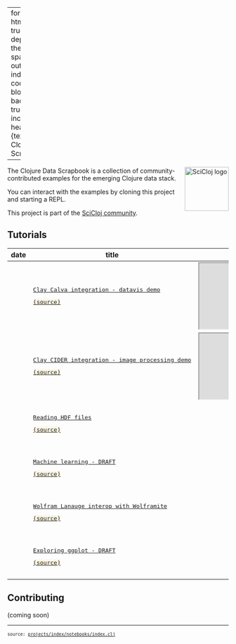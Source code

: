 
---
format:
  html: {toc: true, toc-depth: 4, theme: spacelab, output-file: index.html}
code-block-background: true
include-in-header: {text: '<link rel = "icon" href = "data:," />'}
title: Clojure Data Scrapbook

---
<style></style><style>.printedClojure .sourceCode {
  background-color: transparent;
  border-style: none;
}
</style>
<script src="index_files/md-default0.js" type="text/javascript"></script><script src="index_files/md-default1.js" type="text/javascript"></script>

```{=html}
<img align="right" alt="SciCloj logo" src="https://scicloj.github.io/sci-cloj-logo-transparent.png" width="100" />
```


The Clojure Data Scrapbook is a collection of
community-contributed examples for the emerging Clojure data stack.

You can interact with the examples by cloning this project and starting a REPL.

This project is part of the [SciCloj community](https://scicloj.github.io/docs/community/about/).

## Tutorials


```{=html}
<table class="table"><thead><tr><th>date</th><th>title</th><th>video</th><th>tags</th></tr></thead><tbody><tr><td><span data-qmd="2023-12-16"></span></td><td><div><pre><p><a href="projects/visual-tools/clay-calva-demo-20231216/index.html">Clay Calva integration - datavis demo</a></p><p><a href="https://github.com/scicloj/clojure-data-scrapbook/tree/main/projects/visual-tools/clay-calva-demo-20231216" style="background-color:#fdf6e3;">(source)</a></p></pre></div></td><td><iframe allowfullscreen="allowfullscreen" src="https://www.youtube.com/embed/X_SsjhmG5Ok"></iframe></td><td><span data-qmd="visual-tools, clay, calva, noj, datavis, hanami, tablecloth"></span></td></tr><tr><td><span data-qmd="2023-12-17"></span></td><td><div><pre><p><a href="projects/visual-tools/clay-cider-demo-20231217/index.html">Clay CIDER integration - image processing demo</a></p><p><a href="https://github.com/scicloj/clojure-data-scrapbook/tree/main/projects/visual-tools/clay-cider-demo-20231217" style="background-color:#fdf6e3;">(source)</a></p></pre></div></td><td><iframe allowfullscreen="allowfullscreen" src="https://www.youtube.com/embed/fd4kjlws6Ts"></iframe></td><td><span data-qmd="visual-tools, clay, cider, noj, image-processing, dtype-next, tensors"></span></td></tr><tr><td><span data-qmd="2023-12-31"></span></td><td><div><pre><p><a href="projects/data-formats/hdf/index.html">Reading HDF files</a></p><p><a href="https://github.com/scicloj/clojure-data-scrapbook/tree/main/projects/data-formats/hdf/" style="background-color:#fdf6e3;">(source)</a></p></pre></div></td><td><span data-qmd=""></span></td><td><span data-qmd="data-formats, hdf, dtype-next, tensors"></span></td></tr><tr><td><span data-qmd="2024-01-11"></span></td><td><div><pre><p><a href="projects/noj/ml.html">Machine learning - DRAFT</a></p><p><a href="https://github.com/scicloj/clojure-data-scrapbook/tree/main/projects/noj/notebooks/ml.clj" style="background-color:#fdf6e3;">(source)</a></p></pre></div></td><td><span data-qmd=""></span></td><td><span data-qmd="noj, ml, scicloj.ml, draft"></span></td></tr><tr><td><span data-qmd="2024-01-25"></span></td><td><div><pre><p><a href="projects/math/wolframite/index.html">Wolfram Lanauge interop with Wolframite</a></p><p><a href="https://github.com/scicloj/clojure-data-scrapbook/tree/main/projects/math/wolframite/" style="background-color:#fdf6e3;">(source)</a></p></pre></div></td><td><span data-qmd=""></span></td><td><span data-qmd="math, wolframite, interop, draft"></span></td></tr><tr><td><span data-qmd="2024-02-06"></span></td><td><div><pre><p><a href="projects/noj/ggplot.html">Exploring ggplot - DRAFT</a></p><p><a href="https://github.com/scicloj/clojure-data-scrapbook/tree/main/projects/noj/notebooks/ggplot.clj" style="background-color:#fdf6e3;">(source)</a></p></pre></div></td><td><span data-qmd=""></span></td><td><span data-qmd="noj, r, clojisr, interop, ggplot, datavis, draft"></span></td></tr></tbody></table>
```



## Contributing
(coming soon)


```{=html}
<div style="background-color:grey;height:2px;width:100%;"></div>
```



```{=html}
<div><pre><small><small>source: <a href="https://github.com/scicloj/clojure-data-scrapbook/blob/main/projects/index/notebooks/index.clj">projects/index/notebooks/index.clj</a></small></small></pre></div>
```
